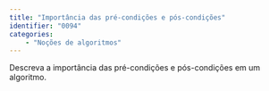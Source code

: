 ```yaml
---
title: "Importância das pré-condições e pós-condições"
identifier: "0094"
categories: 
    - "Noções de algoritmos"
---
```


::: {.exercicio}
Descreva a importância das pré-condições e pós-condições em um algoritmo.
:::